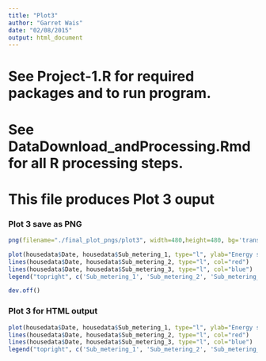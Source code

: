 ```yaml
---
title: "Plot3"
author: "Garret Wais"
date: "02/08/2015"
output: html_document
---
```


# See Project-1.R for required packages and to run program.
# See DataDownload_andProcessing.Rmd for all R processing steps.

# This file produces Plot 3 ouput

### Plot 3 save as PNG

```r
png(filename="./final_plot_pngs/plot3", width=480,height=480, bg='transparent')

plot(housedata$Date, housedata$Sub_metering_1, type="l", ylab="Energy sub metering", xlab='')
lines(housedata$Date, housedata$Sub_metering_2, type="l", col="red")
lines(housedata$Date, housedata$Sub_metering_3, type="l", col="blue")
legend("topright", c('Sub_metering_1', 'Sub_metering_2', 'Sub_metering_3'), lty=c(1,1,1), col=c('black', 'red', 'blue'))

dev.off()
```

### Plot 3 for HTML output
```r
plot(housedata$Date, housedata$Sub_metering_1, type="l", ylab="Energy sub metering", xlab='')
lines(housedata$Date, housedata$Sub_metering_2, type="l", col="red")
lines(housedata$Date, housedata$Sub_metering_3, type="l", col="blue")
legend("topright", c('Sub_metering_1', 'Sub_metering_2', 'Sub_metering_3'), lty=c(1,1,1), col=c('black', 'red', 'blue'))
```
